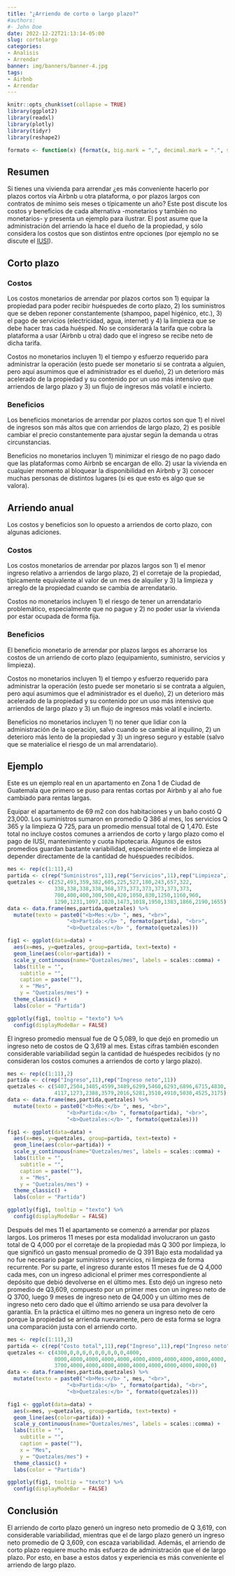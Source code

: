 ```yaml
---
title: "¿Arriendo de corto o largo plazo?"
#authors:
#- John Doe
date: 2022-12-22T21:13:14-05:00
slug: cortolargo
categories:
- Analisis
- Arrendar
banner: img/banners/banner-4.jpg
tags:
- Airbnb
- Arrendar
---
```


```r
knitr::opts_chunk$set(collapse = TRUE)
library(ggplot2)
library(readxl)
library(plotly)
library(tidyr)
library(reshape2)
```

```r
formato <- function(x) {format(x, big.mark = ",", decimal.mark = ".", scientific = FALSE, nsmall = 0)}
```

<head>
  <link rel="stylesheet" href="applause-button.css" />
  <script src="applause-button.js"></script>
</head>

## Resumen

Si tienes una vivienda para arrendar ¿es más conveniente hacerlo por plazos cortos vía Airbnb u otra plataforma, o por plazos largos con contratos de mínimo seis meses o típicamente un año? Este post discute los costos y beneficios de cada alternativa -monetarios y también no monetarios- y presenta un ejemplo para ilustrar. El post asume que la administración del arriendo la hace el dueño de la propiedad, y sólo considera los costos que son distintos entre opciones (por ejemplo no se discute el [IUSI](http://localhost:4321/glosario/glosario/#iusi)).

## Corto plazo

### Costos

Los costos monetarios de arrendar por plazos cortos son 1) equipar la propiedad para poder recibir huéspuedes de corto plazo, 2) los suministros que se deben reponer constantemente (shampoo, papel higénico, etc.), 3) el pago de servicios (electricidad, agua, internet) y 4) la limpieza que se debe hacer tras cada huésped. No se considerará la tarifa que cobra la plataforma a usar (Airbnb u otra) dado que el ingreso se recibe neto de dicha tarifa.  

Costos no monetarios incluyen 1) el tiempo y esfuerzo requerido para administrar la operación (esto puede ser monetario si se contrata a alguien, pero aquí asumimos que el administrador es el dueño), 2) un deterioro más acelerado de la propiedad y su contenido por un uso más intensivo que arriendos de largo plazo y 3) un flujo de ingresos más volatil e incierto.

### Beneficios

Los beneficios monetarios de arrendar por plazos cortos son que 1) el nivel de ingresos son más altos que con arriendos de largo plazo, 2) es posible cambiar el precio constantemente para ajustar según la demanda u otras circunstancias.

Beneficios no monetarios incluyen 1) minimizar el riesgo de no pago dado que las plataformas como Airbnb se encargan de ello. 2) usar la vivienda en cualquier momento al bloquear la disponibilidad en Airbnb y 3) conocer muchas personas de distintos lugares (si es que esto es algo que se valora).

## Arriendo anual

Los costos y beneficios son lo opuesto a arriendos de corto plazo, con algunas adiciones.

### Costos

Los costos monetarios de arrendar por plazos largos son 1) el menor ingreso relativo a arriendos de largo plazo, 2) el corretaje de la propiedad, típicamente equivalente al valor de un mes de alquiler y 3) la limpieza y arreglo de la propiedad cuando se cambia de arrendatario.

Costos no monetarios incluyen 1) el riesgo de tener un arrendatario problemático, especialmente que no pague y 2) no poder usar la vivienda por estar ocupada de forma fija.

### Beneficios

El beneficio monetario de arrendar por plazos largos es ahorrarse los costos de un arriendo de corto plazo (equipamiento, suministro, servicios y limpieza).

Costos no monetarios incluyen 1) el tiempo y esfuerzo requerido para administrar la operación (esto puede ser monetario si se contrata a alguien, pero aquí asumimos que el administrador es el dueño), 2) un deterioro más acelerado de la propiedad y su contenido por un uso más intensivo que arriendos de largo plazo y 3) un flujo de ingresos más volatil e incierto.

Beneficios no monetarios incluyen 1) no tener que lidiar con la administración de la operación, salvo cuando se cambie al inquilino, 2) un deterioro más lento de la propiedad y 3) un ingreso seguro y estable (salvo que se materialice el riesgo de un mal arrendatario).

## Ejemplo

Este es un ejemplo real en un apartamento en Zona 1 de Ciudad de Guatemala que primero se puso para rentas cortas por Airbnb y al año fue cambiado para rentas largas. 

Equipar el apartamento de 69 m2 con dos habitaciones y un baño costó Q 23,000. Los suministros sumaron en promedio Q 386 al mes, los servicios Q 365 y la limpieza Q 725, para un promedio mensual total de Q 1,470. Este total no incluye costos comunes a arriendos de corto y largo plazo como el pago de IUSI, mantenimiento y cuota hipotecaria. Algunos de estos promedios guardan bastante variabilidad, especialmente el de limpieza al depender directamente de la cantidad de huéspuedes recibidos. 

```r
mes <- rep(c(1:11),4)
partida <- c(rep("Suministros",11),rep("Servicios",11),rep("Limpieza",11),rep("Costo total",11))
quetzales <- c(252,493,359,382,605,225,527,180,243,657,322,
               338,338,338,338,368,373,373,373,373,373,373,
               700,400,400,300,500,420,1050,830,1250,1160,960,
               1290,1231,1097,1020,1473,1018,1950,1383,1866,2190,1655)
data <- data.frame(mes,partida,quetzales) %>% 
  mutate(texto = paste0("<b>Mes:</b> ", mes, "<br>",
                   "<b>Partida:</b> ", formato(partida), "<br>",
                   "<b>Quetzales:</b> ", formato(quetzales)))

fig1 <- ggplot(data=data) +
  aes(x=mes, y=quetzales, group=partida, text=texto) +
  geom_line(aes(color=partida)) +
  scale_y_continuous(name="Quetzales/mes", labels = scales::comma) +
  labs(title = "",
    subtitle = "",
    caption = paste(""),
    x = "Mes",
    y = "Quetzales/mes") +
  theme_classic() +
  labs(color = "Partida")

ggplotly(fig1, tooltip = "texto") %>% 
  config(displayModeBar = FALSE)

```

El ingreso promedio mensual fue de Q 5,089, lo que dejó en promedio un ingreso neto de costos de Q 3,619 al mes. Estas cifras también esconden considerable variabilidad según la cantidad de huéspedes recibidos (y no consideran los costos comunes a arriendos de corto y largo plazo).

```r
mes <- rep(c(1:11),2)
partida <- c(rep("Ingreso",11),rep("Ingreso neto",11))
quetzales <- c(5407,2504,3485,4599,3489,6299,5460,6293,6896,6715,4830,
               4117,1273,2388,3579,2016,5281,3510,4910,5030,4525,3175)
data <- data.frame(mes,partida,quetzales) %>% 
  mutate(texto = paste0("<b>Mes:</b> ", mes, "<br>",
                   "<b>Partida:</b> ", formato(partida), "<br>",
                   "<b>Quetzales:</b> ", formato(quetzales)))

fig1 <- ggplot(data=data) +
  aes(x=mes, y=quetzales, group=partida, text=texto) +
  geom_line(aes(color=partida)) +
  scale_y_continuous(name="Quetzales/mes", labels = scales::comma) +
  labs(title = "",
    subtitle = "",
    caption = paste(""),
    x = "Mes",
    y = "Quetzales/mes") +
  theme_classic() +
  labs(color = "Partida")

ggplotly(fig1, tooltip = "texto") %>% 
  config(displayModeBar = FALSE)

```

Después del mes 11 el apartamento se comenzó a arrendar por plazos largos. Los primeros 11 meses por esta modalidad involucraron un gasto total de Q 4,000 por el corretaje de la propiedad más Q 300 por limpieza, lo que significó un gasto mensual promedio de Q 391 Bajo esta modalidad ya no fue necesario pagar suministros y servicios, ni limpieza de forma recurrente. Por su parte, el ingreso durante estos 11 meses fue de Q 4,000 cada mes, con un ingreso adicional el primer mes correspondiente al depósito que debió devolverse en el último mes. Esto dejó un ingreso neto promedio de Q3,609, compuesto por un primer mes con un ingreso neto de Q 3700, luego 9 meses de ingreso neto de Q4,000 y un último mes de ingreso neto cero dado que el último arriendo se usa para devolver la garantía. En la práctica el último mes no genera un ingreso neto de cero porque la propiedad se arrienda nuevamente, pero de esta forma se logra una comparación justa con el arriendo corto.


```r
mes <- rep(c(1:11),3)
partida <- c(rep("Costo total",11),rep("Ingreso",11),rep("Ingreso neto",11))
quetzales <- c(4300,0,0,0,0,0,0,0,0,0,4000,
               8000,4000,4000,4000,4000,4000,4000,4000,4000,4000,4000,
               3700,4000,4000,4000,4000,4000,4000,4000,4000,4000,0)
data <- data.frame(mes,partida,quetzales) %>% 
  mutate(texto = paste0("<b>Mes:</b> ", mes, "<br>",
                   "<b>Partida:</b> ", formato(partida), "<br>",
                   "<b>Quetzales:</b> ", formato(quetzales)))

fig1 <- ggplot(data=data) +
  aes(x=mes, y=quetzales, group=partida, text=texto) +
  geom_line(aes(color=partida)) +
  scale_y_continuous(name="Quetzales/mes", labels = scales::comma) +
  labs(title = "",
    subtitle = "",
    caption = paste(""),
    x = "Mes",
    y = "Quetzales/mes") +
  theme_classic() +
  labs(color = "Partida")

ggplotly(fig1, tooltip = "texto") %>% 
  config(displayModeBar = FALSE)

```

## Conclusión

El arriendo de corto plazo generó un ingreso neto promedio de Q 3,619, con considerable variabilidad, mientras que el de largo plazo generó un ingreso neto promedio de Q 3,609, con escaza variabilidad. Además, el arriendo de corto plazo requiere mucho más esfuerzo de administración que el de largo plazo. Por esto, en base a estos datos y experiencia es más conveniente el arriendo de largo plazo.

<script src="https://utteranc.es/client.js"
        repo="benleiva/ladrillosyquetzales"
        issue-term="pathname"
        theme="github-light"
        crossorigin="anonymous"
        async>
</script>
